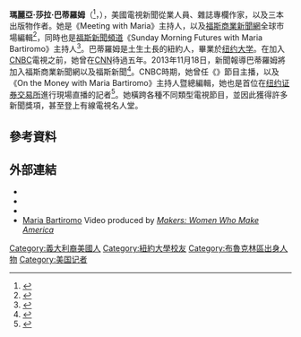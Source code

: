 {{Infobox person
| name        = 玛丽亚·巴蒂罗姆<br><small>{{lang|en|Maria Bartiromo}}</small>
| image= Maria Bartiromo.jpg
| caption     = 巴蒂羅姆2007年參與[[世界經濟論壇|世界經濟論壇]]的一場會談
| birth_name   = Maria Sara Bartiromo
| birth_date  = {{Birth date and age|1967|9|11}}
| birth_place = 美国纽约[[布鲁克林区|布鲁克林区]]
| death_date  =
| death_place =
| education   = 纽约大学
| occupation  = [[新聞從業員|新聞從業人員]]、[[專欄作家|專欄作家]]、[[新聞主播|新聞主播]]
| status      = 已婚
| title       = {{ubl|[[福斯商業新聞網|福斯商業新聞網]]主播|[[福斯新聞頻道|福斯新聞頻道]]主播}}
| family      =
| spouse      = {{marriage|強納生·史坦伯格|1999}}
| children    =
| relatives   =
| ethnicity   =
| religion    =
| salary      = 每年約200萬至300萬美金<ref name=Post>{{cite news | first = Robert | last = Strauss | title = As Markets Yo-Yo, CNBC Steadily Rises; Television * The dizzying Dow and nail-biting Nasdaq bring more (and more affluent) viewers to the chart-rich cable network. | date = 2001-04-24 | publisher = Tribune Company | work = Los Angeles Times | pages = F.1 | accessdate = 2013-07-22}}</ref>
| networth    =
| credits     =
| URL         = {{URL|bartiromo.com}}
| agent       =
| alma_mater  = [[纽约大学|纽约大学]]
}}
'''瑪麗亞·莎拉·巴蒂羅姆'''（{{lang-en|'''Maria Sara Bartiromo'''}}<ref name=BusinessInsider>{{cite web|title=16 Years In The Life Of Maria Bartiromo|url=http://www.businessinsider.com/maria-bartiromo-profile-2011?op=1|publisher=[[Business_Insider|Business Insider]]|accessdate=September 3, 2013|archive-date=2015-09-24|archive-url=https://web.archive.org/web/20150924125621/http://www.businessinsider.com/maria-bartiromo-profile-2011?op=1|dead-url=no}}</ref>，{{bd|1967年|9月11日}}），美國電視新聞從業人員、雜誌專欄作家，以及三本出版物作者。她是《Meeting with Maria》主持人，以及[[福斯商業新聞網|福斯商業新聞網]]全球市場編輯<ref>{{cite news | url=http://nypost.com/2014/01/23/maria-bartiromo-starts-at-fox-business-feb-1 | work=New York Post | title=Maria Bartiromo starts at Fox Business Feb. 1 | date=January 23, 2014 | accessdate=2015-10-10 | archive-date=2016-01-21 | archive-url=https://web.archive.org/web/20160121054240/http://nypost.com/2014/01/23/maria-bartiromo-starts-at-fox-business-feb-1/ | dead-url=no }}</ref>，同時也是[[福斯新聞頻道|福斯新聞頻道]]《Sunday Morning Futures with Maria Bartiromo》主持人<ref>{{Cite web |url=http://www.businesswire.com/news/home/20140324006249/en/FOX-News-Channel-Debut-Sunday-Morning-Futures |title=存档副本 |accessdate=2015-10-10 |archive-date=2015-09-24 |archive-url=https://web.archive.org/web/20150924135427/http://www.businesswire.com/news/home/20140324006249/en/FOX-News-Channel-Debut-Sunday-Morning-Futures |dead-url=no }}</ref>。巴蒂羅姆是土生土長的紐約人，畢業於[[纽约大学|纽约大学]]。在加入[[CNBC|CNBC]]電視之前，她曾在[[CNN|CNN]]待過五年。2013年11月18日，新聞報導巴蒂羅姆將加入福斯商業新聞網以及福斯新聞<ref>{{Cite web|title=Maria Bartiromo Leaving CNBC For FBN|url=http://www.mediabistro.com/tvnewser/maria-bartiromo-leaving-cnbc-for-fbn_b204113|date=November 18, 2013|accessdate=November 18, 2013|archive-date=2014-11-14|archive-url=https://web.archive.org/web/20141114063808/http://www.mediabistro.com/tvnewser/maria-bartiromo-leaving-cnbc-for-fbn_b204113|dead-url=no}}</ref>。CNBC時期，她曾任《{{tsl|en|Closing Bell|Closing Bell}}》節目主播，以及《On the Money with Maria Bartiromo》主持人暨總編輯，她也是首位在[[纽约证券交易所|纽约证券交易所]]進行現場直播的記者<ref>{{Cite web|title=Maria Bartiromo Visits The NYSE|url=http://testwww.nyse.com/events/1280829653574.html|publisher=[[NYSE_Euronext|NYSE Euronext]]|work=NYSE Calendar|date=August 4, 2010|accessdate=March 17, 2011|deadurl=yes|archiveurl=https://web.archive.org/web/20110714220334/http://testwww.nyse.com/events/1280829653574.html|archivedate=2011年7月14日}}</ref>。她橫跨各種不同類型電視節目，並因此獲得許多新聞獎項，甚至登上有線電視名人堂。

== 參考資料 ==
{{reflist|2}}

== 外部連結 ==
{{commons category|Maria Bartiromo}}
* {{Official website|1=http://www.bartiromo.com}}
* {{C-SPAN|mariabartiromo}}
* {{IMDb name|1665577|Maria Bartiromo}}
* [https://web.archive.org/web/20170821084144/http://www.makers.com/maria-bartiromo Maria Bartiromo]  Video produced by ''[[Makers:_Women_Who_Make_America|Makers: Women Who Make America]]''

{{DEFAULTSORT:Bartiromo, Maria}}

[[Category:義大利裔美國人|Category:義大利裔美國人]]
[[Category:紐約大學校友|Category:紐約大學校友]]
[[Category:布魯克林區出身人物|Category:布魯克林區出身人物]]
[[Category:美国记者|Category:美国记者]]